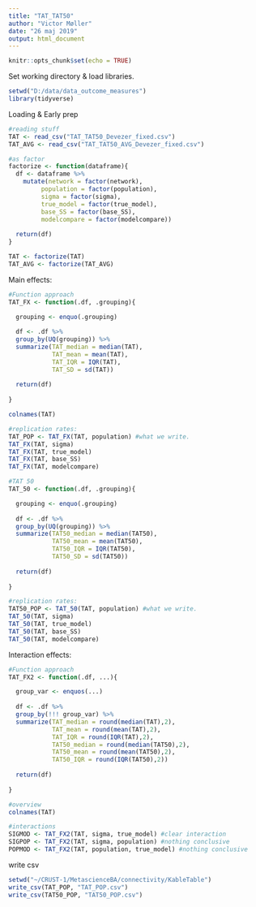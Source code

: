 ```yaml
---
title: "TAT_TAT50"
author: "Victor Møller"
date: "26 maj 2019"
output: html_document
---
```



```r
knitr::opts_chunk$set(echo = TRUE)
```

Set working directory & load libraries. 

```r

setwd("D:/data/data_outcome_measures")
library(tidyverse)

```

Loading & Early prep

```r

#reading stuff 
TAT <- read_csv("TAT_TAT50_Devezer_fixed.csv")
TAT_AVG <- read_csv("TAT_TAT50_AVG_Devezer_fixed.csv")

#as factor
factorize <- function(dataframe){
  df <- dataframe %>%
    mutate(network = factor(network),
         population = factor(population),
         sigma = factor(sigma),
         true_model = factor(true_model),
         base_SS = factor(base_SS),
         modelcompare = factor(modelcompare))
  
  return(df)
}

TAT <- factorize(TAT)
TAT_AVG <- factorize(TAT_AVG)

```

Main effects: 

```r

#Function approach
TAT_FX <- function(.df, .grouping){

  grouping <- enquo(.grouping)
  
  df <- .df %>%
  group_by(UQ(grouping)) %>%
  summarize(TAT_median = median(TAT),
            TAT_mean = mean(TAT),
            TAT_IQR = IQR(TAT),
            TAT_SD = sd(TAT))
  
  return(df)
  
}

colnames(TAT)

#replication rates: 
TAT_POP <- TAT_FX(TAT, population) #what we write. 
TAT_FX(TAT, sigma)
TAT_FX(TAT, true_model)
TAT_FX(TAT, base_SS)
TAT_FX(TAT, modelcompare)

#TAT 50
TAT_50 <- function(.df, .grouping){

  grouping <- enquo(.grouping)
  
  df <- .df %>%
  group_by(UQ(grouping)) %>%
  summarize(TAT50_median = median(TAT50),
            TAT50_mean = mean(TAT50),
            TAT50_IQR = IQR(TAT50),
            TAT50_SD = sd(TAT50))
  
  return(df)
  
}

#replication rates: 
TAT50_POP <- TAT_50(TAT, population) #what we write. 
TAT_50(TAT, sigma)
TAT_50(TAT, true_model)
TAT_50(TAT, base_SS)
TAT_50(TAT, modelcompare)
```

Interaction effects: 

```r

#Function approach
TAT_FX2 <- function(.df, ...){

  group_var <- enquos(...)
  
  df <- .df %>%
  group_by(!!! group_var) %>%
  summarize(TAT_median = round(median(TAT),2),
            TAT_mean = round(mean(TAT),2),
            TAT_IQR = round(IQR(TAT),2),
            TAT50_median = round(median(TAT50),2),
            TAT50_mean = round(mean(TAT50),2),
            TAT50_IQR = round(IQR(TAT50),2))
  
  return(df)
  
}

#overview
colnames(TAT)

#interactions
SIGMOD <- TAT_FX2(TAT, sigma, true_model) #clear interaction 
SIGPOP <- TAT_FX2(TAT, sigma, population) #nothing conclusive
POPMOD <- TAT_FX2(TAT, population, true_model) #nothing conclusive


```

write csv 

```r

setwd("~/CRUST-1/MetascienceBA/connectivity/KableTable")
write_csv(TAT_POP, "TAT_POP.csv")
write_csv(TAT50_POP, "TAT50_POP.csv")

```

